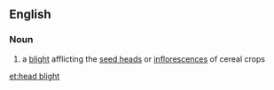 ==English==

===Noun===
{{en-noun|head=[[head]] [[blight]]}}

# {{lb|en|plant disease}} a [[blight]] afflicting the [[seed head]]s or [[inflorescence]]s of cereal crops

[[et:head blight]]